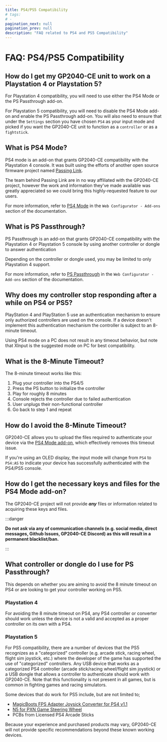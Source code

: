 ```yaml
---
title: PS4/PS5 Compatibility
# tags:
# -
pagination_next: null
pagination_prev: null
description: "FAQ related to PS4 and PS5 Compatibility"
---
```


# FAQ: PS4/PS5 Compatibility

## How do I get my GP2040-CE unit to work on a Playstation 4 or Playstation 5?

For Playstation 4 compatibility, you will need to use either the PS4 Mode or the PS Passthrough add-on.

For Playstation 5 compatibility, you will need to disable the PS4 Mode add-on and enable the PS Passthrough add-on. You will also need to ensure that under the `Settings` section you have chosen `PS4` as your input mode and picked if you want the GP2040-CE unit to function as a `controller` or as a `fightstick`.

## What is PS4 Mode?

PS4 mode is an add-on that grants GP2040-CE compatibility with the Playstation 4 console. It was built using the efforts of another open source firmware project named [Passing Link](https://github.com/passinglink/passinglink).

The team behind Passing Link are in no way affiliated with the GP2040-CE project, however the work and information they've made available was greatly appreciated so we could bring this highly-requested feature to our users.

For more information, refer to [PS4 Mode](../add-ons/ps4-mode.mdx) in the `Web Configurator - Add-ons` section of the documentation.

## What is PS Passthrough?

PS Passthrough is an add-on that grants GP2040-CE compatibility with the Playstation 4 or Playstation 5 console by using another controller or dongle to answer authentication

Depending on the controller or dongle used, you may be limited to only Playstation 4 support.

For more information, refer to [PS Passthrough](../add-ons/ps-passthrough) in the `Web Configurator - Add-ons` section of the documentation.

## Why does my controller stop responding after a while on PS4 or PS5?

PlayStation 4 and PlayStation 5 use an authentication mechanism to ensure only authorized controllers are used on the console. If a device doesn't implement this authentication mechanism the controller is subject to an 8-minute timeout.

Using PS4 mode on a PC does not result in any timeout behavior, but note that XInput is the suggested mode on PC for best compatibility.

## What is the 8-Minute Timeout?

The 8-minute timeout works like this:

1. Plug your controller into the PS4/5
2. Press the PS button to initialize the controller
3. Play for roughly 8 minutes
4. Console rejects the controller due to failed authentication
5. User unplugs their non-functional controller
6. Go back to step 1 and repeat

## How do I avoid the 8-Minute Timeout?

GP2040-CE allows you to upload the files required to authenticate your device via the [PS4 Mode add-on](../add-ons/ps4-mode), which effectively removes this timeout issue.

If you're using an OLED display, the input mode will change from `PS4` to `PS4:AS` to indicate your device has successfully authenticated with the PS4/PS5 console.

## How do I get the necessary keys and files for the PS4 Mode add-on?

The GP2040-CE project will not provide **_any_** files or information related to acquiring these keys and files.

:::danger

**Do not ask via any of communication channels (e.g. social media, direct messages, Github Issues, GP2040-CE Discord) as this will result in a permanent blacklist/ban.**

:::

## What controller or dongle do I use for PS Passthrough?

This depends on whether you are aiming to avoid the 8 minute timeout on PS4 or are looking to get your controller working on PS5.

### Playstation 4

For avoiding the 8 minute timeout on PS4, any PS4 controller or converter should work unless the device is not a valid and accepted as a proper controller on its own with a PS4.

### Playstation 5

For PS5 compatibility, there are a number of devices that the PS5 recognizes as a "categorized" controller (e.g. arcade stick, racing wheel, flight sim joystick, etc.) where the developer of the game has supported the use of "categorized" controllers. Any USB device that works as a categorized PS4 controller (arcade stick/racing wheel/flight sim joystick) or a USB dongle that allows a controller to authenticate should work with GP2040-CE. Note that this functionality is not present in all games, but is common in fighting games and racing simulators.

Some devices that do work for PS5 include, but are not limited to;

- [MagicBoots FPS Adapter Joysick Converter for PS4 v1.1](https://www.mayflash.com/product/MAGPS4.html)
- [N5 for PXN Game Steering Wheel](https://pxn-game.com/products/n5-for-pxn-game-steering-wheel)
- PCBs from Licensed PS4 Arcade Sticks

Because your experience and purchased products may vary, GP2040-CE will not provide specific recommendations beyond these known working devices.
